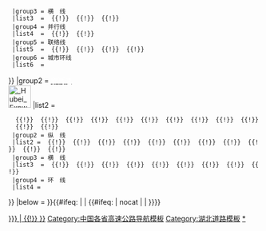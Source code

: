 {{Navbox
|name   = 湖北省高速公路
|title  = [[湖北高速公路|<span style="color:white;">湖北省高速公路</span>]]
|titlestyle = background:#008000; color:white;
|groupstyle = background:#008000; color:white; text-align:center;
|belowstyle = background:#008000; color:white; text-align:left;
|image  = [[File:Expressway_in_Hubei.svg|400px|湖北高速公路网]] <br>参考资料：[http://ctdsb.cnhubei.com/html/ctdsb/20141225/ctdsb2503963.html 湖北境内高速公路命名编号详解]
|style = width:{{{width|100%}}}
|state  = collapsed
|group1 = [[中华人民共和国国家高速公路网|<span style="color:white;">国家高速</span>]]<br />[[File:China Expwy GXX sign no name.svg|45px]]
|list1  =
 {{Navbox|child
|groupstyle = background:#008000; color:white; text-align:center; width:4em;
|liststyle = width:auto; text-align:left
  |group1 = 放射线
  |list1  = {{China Expwy Name|G4|[[京港澳高速公路|京港澳高速]]}}
  |group2 = 纵　线
  |list2  = {{China Expwy Name|G45|[[大广高速公路|大广高速]]}} {{!}} {{China Expwy Name|G55|[[二广高速公路|二广高速]]}} {{!}} {{China Expwy Name|G59|[[呼北高速公路|呼北高速]]}}
  |group3 = 横　线
  |list3  = {{China Expwy Name|G42|[[沪蓉高速公路|沪蓉高速]]}} {{!}} {{China Expwy Name|G50|[[沪渝高速公路|沪渝高速]]}} {{!}} {{China Expwy Name|G56|[[杭瑞高速公路|杭瑞高速]]}} {{!}} {{China Expwy Name|G70|[[福银高速公路|福银高速]]}}
  |group4 = 并行线
  |list4  = {{China Expwy Name|G0421|[[许广高速公路|许广高速]]}} {{!}} {{China Expwy Name|G0422|[[武深高速公路|武深高速]]}} {{!}} {{China Expwy Name|G4221|[[沪鄂高速公路|沪鄂高速]]}}
  |group5 = 联络线
  |list5  = {{China Expwy Name|G4213|[[麻安高速公路|麻安高速]]}} {{!}} {{China Expwy Name|G5012|[[恩广高速公路|恩广高速]]}} {{!}} {{China Expwy Name|G5515|[[张南高速公路|张南高速]]}} {{!}} {{China Expwy Name|G6911|[[安来高速公路|安来高速]]}} {{!}} {{China Expwy Name|G7011|[[十天高速公路|十天高速]]}}
  |group6 = 城市环线
  |list6  = {{China Expwy Name|G4201|[[武汉绕城高速公路|武汉绕城高速]]}}
}}
{{nowrap end}}
|group2 = [[湖北高速公路|<span style="color:white;">鄂高速</span>]]<br />[[File: Hubei Expwy SXX sign no name.svg|45px]]
|list2  =
 {{Navbox|child
|groupstyle = background:#008000; color:white; text-align:center; width:4em;
|liststyle = width:auto; text-align:left
  |group1 = 放射线
  |list1  = {{China Expwy Name|S1|[[岱黄高速公路|岱黄高速]]|P=Hubei}} {{!}} {{China Expwy Name|S2|[[汉孝高速公路|汉孝高速]]|P=Hubei}} {{!}} {{China Expwy Name|S3|[[武麻高速公路|武麻高速]]|P=Hubei}} {{!}} {{China Expwy Name|S4|[[汉大高速]]|P=Hubei}} {{!}} {{China Expwy Name|S5|P=Hubei}} {{!}} {{China Expwy Name|S7|[[武鄂高速公路|武鄂高速]]|P=Hubei}} {{!}} {{China Expwy Name|S8|[[关豹高速公路|关豹高速]]|P=Hubei}} {{!}} {{China Expwy Name|S9|[[武阳高速公路|武阳高速]]|P=Hubei}} {{!}} {{China Expwy Name|S11|[[青郑高速公路|青郑高速]]|P=Hubei}} {{!}} {{China Expwy Name|S13|[[武监高速公路|武监高速]]|P=Hubei}} {{!}} {{China Expwy Name|S15|[[汉蔡高速公路|汉蔡高速]]|P=Hubei}} {{!}} {{China Expwy Name|S17|[[硚孝高速公路|硚孝高速]]|P=Hubei}} {{!}} {{China Expwy Name|S18|[[武汉机场高速公路|武汉机场高速]]|P=Hubei}} {{!}} {{China Expwy Name|S19|[[武汉机场第二高速|武汉机场二高速]]|P=Hubei}}
  |group2 = 纵　线
  |list2 = {{China Expwy Name|S29|[[麻阳高速公路|麻阳高速]]|P=Hubei}} {{!}} {{China Expwy Name|S31|[[黄咸高速公路|黄咸高速]]|P=Hubei}} {{!}} {{China Expwy Name|S33|[[咸通高速公路|咸通高速]]|P=Hubei}} {{!}} {{China Expwy Name|S43|[[孝洪高速公路|孝洪高速]]|P=Hubei}} {{!}} {{China Expwy Name|S53|[[唐石高速公路|唐石高速]]|P=Hubei}} {{!}} {{China Expwy Name|S61|[[沙公高速公路|沙公高速]]|P=Hubei}} {{!}} {{China Expwy Name|S63|[[双尹高速公路|双尹高速]]|P=Hubei}} {{!}} {{China Expwy Name|S73|[[邓保高速公路|邓保高速]]|P=Hubei}} {{!}} {{China Expwy Name|S79|P=Hubei}} {{!}} {{China Expwy Name|S83|[[郧巫高速公路|郧巫高速]]|P=Hubei}} {{!}} {{China Expwy Name|S89|[[宣咸高速公路|宣咸高速]]|P=Hubei}} {{!}} {{China Expwy Name|S93|[[利咸高速公路|利咸高速]]|P=Hubei}}
  |group3 = 横　线
  |list3  = {{China Expwy Name|S28|[[保神高速公路|保神高速]]|P=Hubei}} {{!}} {{China Expwy Name|S38|[[孝应高速公路|孝应高速]]|P=Hubei}} {{!}} {{China Expwy Name|S48|[[张太高速公路|张太高速]]|P=Hubei}} {{!}} {{China Expwy Name|S58|[[三峡高速公路|三峡高速]]|P=Hubei}} {{!}} {{China Expwy Name|S64|[[宜来高速公路|宜来高速]]|P=Hubei}} {{!}} {{China Expwy Name|S68|[[翻坝高速公路|翻坝高速]]|P=Hubei}} {{!}} {{China Expwy Name|S74|[[监江高速公路|监江高速]]|P=Hubei}} {{!}} {{China Expwy Name|S78|[[蕲嘉高速公路|蕲嘉高速]]|P=Hubei}} {{!}} {{China Expwy Name|S84|[[桂汀高速公路|桂汀高速]]|P=Hubei}} {{!}} {{China Expwy Name|S88|[[江南高速公路|江南高速]]|P=Hubei}}
  |group4 = 环　线
  |list4 = {{China Expwy Name|S40|[[武汉四环线]]|P=Hubei}}
}}
|below  ={{中国各省高速公路模板}}
}}<includeonly>{{#ifeq: {{NAMESPACE}} | {{NS:0}} | {{#ifeq: {{{1|}}} | nocat | | [[Category:湖北省高速公路{{#if:{{{catIdx|}}} | {{!}}{{{catIdx|}}} }}]]}}}}</includeonly><noinclude>
[[Category:中国各省高速公路导航模板]]
[[Category:湖北道路模板]]
[[Category:湖北省高速公路|*]]
</noinclude>